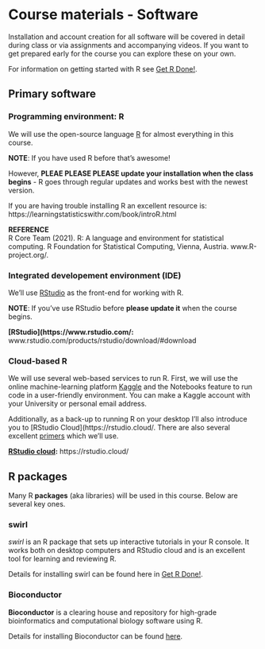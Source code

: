 # Course materials - Software

Installation and account creation for all software will be covered in detail during class or via assignments and accompanying videos.  If you want to get prepared early for the course you can explore these on your own.

For information on getting started with R see [Get R Done!](https://brouwern.github.io/getRdone/).

## Primary software

### Programming environment: R

We will use the open-source language [R](https://cran.r-project.org/) for almost everything in this course.

**NOTE**: If you have used R before that's awesome!    

However, **PLEAE PLEASE PLEASE update your installation when the class begins** - R goes through regular updates and works best with the newest version.

If you are having trouble installing R an excellent resource is: 
https://learningstatisticswithr.com/book/introR.html


**REFERENCE**  
R Core Team (2021). R: A language and environment for statistical computing. R Foundation for Statistical Computing, Vienna, Austria. www.R-project.org/.



### Integrated developement environment (IDE)

We'll use [RStudio](https://www.rstudio.com/) as the front-end for working with R.

**NOTE**: If you've use RStudio before **please update it** when the course begins.

**[RStudio](https://www.rstudio.com/:** www.rstudio.com/products/rstudio/download/#download  

### Cloud-based R

We will use several web-based services to run R.  First, we will use the online machine-learning platform [Kaggle](https://www.kaggle.com/) and the Notebooks feature to run code in a user-friendly environment.  You can make a Kaggle account with your University or personal email address.

Additionally, as a back-up to running R on your desktop I'll also introduce you to [RStudio Cloud](https://rstudio.cloud/.  There are also several excellent [primers](https://rstudio.cloud/learn/primers) which we'll use.  

**[RStudio cloud](https://rstudio.cloud/):** https://rstudio.cloud/ 

<!-- ## Code sharing -->

<!-- ### Microsoft SharePoint -->

<!-- R code and other files will be distributed to you via a personal folder on **SharePoint**, accessed via your **OneDrive** account. -->

<!-- You will need to "sync" your OneDrive account to your computer desktop to allow me to help you with your work.  No code files will be shared via email or Canvas during the course. -->


<!-- **NOTE**: If you do not have access to a computer you can sync your OneDrive account please contact me so we can workout a system. -->


<!-- TODO: how to sync onedrive -->

<!-- ### GitHub -->

<!-- Most code for this course will be available on [GitHub](https://github.com/ ) and you will need to create an account for some activities.   -->

<!-- Links will be distributed directly to you, but you can also see key resources pinned to my profile at [https://github.com/brouwern](https://github.com/brouwern) -->



## R packages

Many R **packages** (aka libraries) will be used in this course.  Below are several key ones.

### swirl {#swirl}

*swirl* is an R package that sets up interactive tutorials in your R console.  It works both on desktop computers and RStudio cloud and is an excellent tool for learning and reviewing R.  

Details for installing swirl can be found here in [Get R Done!](https://brouwern.github.io/getRdone/swirl.html#swirl).

### Bioconductor

**Bioconductor** is a clearing house and repository for high-grade bioinformatics and computational biology software using R. 

Details for installing Bioconductor can be found [here](https://brouwern.github.io/lbrb/installing-bioconductor.html).